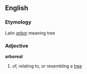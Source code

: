 ==English==

===Etymology===
Latin ''[[arbor]]'' meaning tree

===Adjective===
'''arboreal'''

# of, relating to, or resembling a [[tree]]